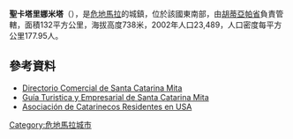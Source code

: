 '''聖卡塔里娜米塔'''（{{lang-es|Santa Catarina Mita}}），是[[危地馬拉|危地馬拉]]的城鎮，位於該國東南部，由[[胡蒂亞帕省|胡蒂亞帕省]]負責管轄，面積132平方公里，海拔高度738米，2002年人口23,489，人口密度每平方公里177.95人。

==參考資料==
* [https://web.archive.org/web/20110208110140/http://santacatarinamita.com/ Directorio Comercial de Santa Catarina Mita]
* [https://web.archive.org/web/20111213050840/http://www.micatocha.com/ Guía Turistica y Empresarial de Santa Catarina Mita]
* [https://web.archive.org/web/20110626080023/http://www.catocha-usa.org/ Asociación de Catarinecos Residentes en USA]

{{coord|14|27|N|89|45|W|region:GT_type:city|display=title}}

{{Guatemala-geo-stub}}
[[Category:危地馬拉城市|Category:危地馬拉城市]]